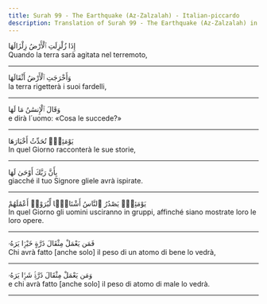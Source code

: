 ```yaml
---
title: Surah 99 - The Earthquake (Az-Zalzalah) - Italian-piccardo
description: Translation of Surah 99 - The Earthquake (Az-Zalzalah) in Italian-piccardo
---
```





<Aside type="quran" title="1">
إِذَا زُلْزِلَتِ ٱلْأَرْضُ زِلْزَالَهَا
</Aside>

<Aside type="reference" title="1">
Quando la terra sarà agitata nel terremoto,
</Aside>

---

<Aside type="quran" title="2">
وَأَخْرَجَتِ ٱلْأَرْضُ أَثْقَالَهَا
</Aside>

<Aside type="reference" title="2">
la terra rigetterà i suoi fardelli,
</Aside>

---

<Aside type="quran" title="3">
وَقَالَ ٱلْإِنسَٰنُ مَا لَهَا
</Aside>

<Aside type="reference" title="3">
e dirà l´uomo: «Cosa le succede?»
</Aside>

---

<Aside type="quran" title="4">
يَوْمَئِذٍۢ تُحَدِّثُ أَخْبَارَهَا
</Aside>

<Aside type="reference" title="4">
In quel Giorno racconterà le sue storie,
</Aside>

---

<Aside type="quran" title="5">
بِأَنَّ رَبَّكَ أَوْحَىٰ لَهَا
</Aside>

<Aside type="reference" title="5">
giacché il tuo Signore gliele avrà ispirate.
</Aside>

---

<Aside type="quran" title="6">
يَوْمَئِذٍۢ يَصْدُرُ ٱلنَّاسُ أَشْتَاتًۭا لِّيُرَوْا۟ أَعْمَٰلَهُمْ
</Aside>

<Aside type="reference" title="6">
In quel Giorno gli uomini usciranno in gruppi, affinché siano mostrate loro le loro opere.
</Aside>

---

<Aside type="quran" title="7">
فَمَن يَعْمَلْ مِثْقَالَ ذَرَّةٍ خَيْرًۭا يَرَهُۥ
</Aside>

<Aside type="reference" title="7">
Chi avrà fatto [anche solo] il peso di un atomo di bene lo vedrà,
</Aside>

---

<Aside type="quran" title="8">
وَمَن يَعْمَلْ مِثْقَالَ ذَرَّةٍۢ شَرًّۭا يَرَهُۥ
</Aside>

<Aside type="reference" title="8">
e chi avrà fatto [anche solo] il peso di atomo di male lo vedrà.
</Aside>

---
